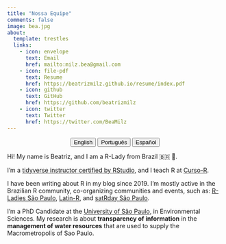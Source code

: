 ```yaml
---
title: "Nossa Equipe"
comments: false
image: bea.jpg
about:
  template: trestles
  links:
    - icon: envelope
      text: Email
      href: mailto:milz.bea@gmail.com
    - icon: file-pdf
      text: Resume
      href: https://beatrizmilz.github.io/resume/index.pdf  
    - icon: github
      text: GitHub
      href: https://github.com/beatrizmilz
    - icon: twitter
      text: Twitter
      href: https://twitter.com/BeaMilz      
---
```


<center>

::: {.btn-group role="group" aria-label="About"}
<a href="about.html"> <button type="button" class="btn btn-primary me-md-2 btn-sm">English</button></a> <a href="about-pt.html"> <button type="button" class="btn btn-primary me-md-2 btn-sm">Português</button></a> <a href="about-es.html"><button type="button" class="btn btn-primary me-md-2 btn-sm">Español</button></a>
:::

</center>

::: {#hero-heading}
Hi! My name is Beatriz, and I am a R-Lady from Brazil 🇧🇷 💜.

I'm a [tidyverse instructor certified by RStudio](https://education.rstudio.com/trainers/people/milz+beatriz/), and I teach R at [Curso-R](https://curso-r.com/).

I have been writing about R in my blog since 2019. I'm mostly active in the Brazilian R community, co-organizing communities and events, such as: [R-Ladies São Paulo](https://twitter.com/RLadiesSaoPaulo), [Latin-R](https://twitter.com/LatinR_Conf), and [satRday São Paulo](https://twitter.com/satRdaySP).

I'm a PhD Candidate at the [University of São Paulo](http://www.iee.usp.br/), in Environmental Sciences. My research is about **transparency of information** in the **management of water resources** that are used to supply the Macrometropolis of Sao Paulo.
:::
